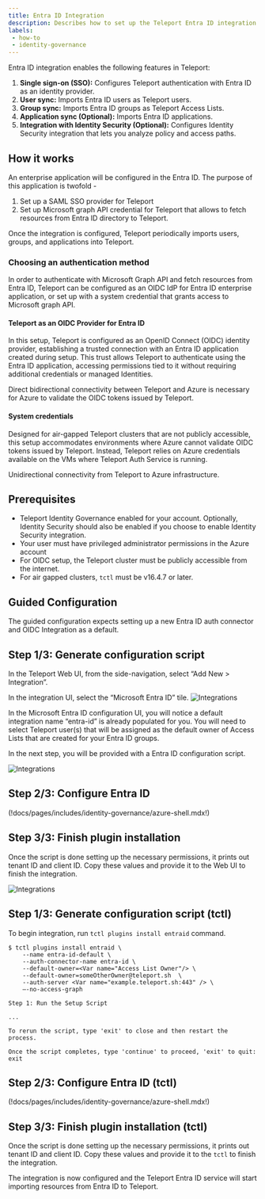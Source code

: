 ```yaml
---
title: Entra ID Integration
description: Describes how to set up the Teleport Entra ID integration in Teleport.
labels:
 - how-to
 - identity-governance
---
```


Entra ID integration enables the following features in Teleport:

1. **Single sign-on (SSO):** Configures Teleport authentication with Entra ID as an
   identity provider.
2. **User sync:** Imports Entra ID users as Teleport users.
3. **Group sync:** Imports Entra ID groups as Teleport
   Access Lists. 
4. **Application sync (Optional):** Imports Entra ID applications. 
5. **Integration with Identity Security (Optional):** Configures Identity Security integration that lets 
you analyze policy and access paths. 

## How it works

An enterprise application will be configured in the Entra ID. 
The purpose of this application is twofold - 
1. Set up a SAML SSO provider for Teleport 
2. Set up Microsoft graph API credential for Teleport that allows to fetch resources 
from Entra ID directory to Teleport.  

Once the integration is configured, Teleport periodically imports users, groups, 
and applications into Teleport.

### Choosing an authentication method

In order to authenticate with Microsoft Graph API and fetch resources from Entra ID, 
Teleport can be configured as an OIDC IdP for Entra ID enterprise application,
or set up with a system credential that grants access to Microsoft graph API. 

#### Teleport as an OIDC Provider for Entra ID 

In this setup, Teleport is configured as an OpenID Connect (OIDC) identity provider, establishing a trusted
connection with an Entra ID application created during setup. This trust allows Teleport to authenticate using
the Entra ID application, accessing permissions tied to it without requiring additional credentials or managed
Identities.

Direct bidirectional connectivity between Teleport and Azure is necessary for Azure to validate the OIDC
tokens issued by Teleport.


#### System credentials

Designed for air-gapped Teleport clusters that are not publicly accessible, this setup accommodates environments where Azure cannot validate OIDC tokens issued by Teleport. Instead, Teleport relies on Azure credentials available on the VMs where Teleport Auth Service is running.

Unidirectional connectivity from Teleport to Azure infrastructure.


## Prerequisites

- Teleport Identity Governance enabled for your account. Optionally, Identity Security should
also be enabled if you choose to enable Identity Security integration.
- Your user must have privileged administrator permissions in the Azure account
- For OIDC setup, the Teleport cluster must be publicly accessible from the internet.
- For air gapped clusters, `tctl` must be v16.4.7 or later.


## Guided Configuration

The guided configuration expects setting up a new Entra ID auth connector and OIDC
Integration as a default. 

<Tabs groupId="entra-id">
<TabItem label="Teleport as OIDC provider (Web UI)" >

## Step 1/3: Generate configuration script
In the Teleport Web UI, from the side-navigation, select “Add New > Integration”.

In the integration UI, select the “Microsoft Entra ID” tile. 
![Integrations](../../img/igs/entraid/entra-tile.png)


In the Microsoft Entra ID configuration UI, you will notice a default integration name “entra-id”
is already populated for you. You will need to select Teleport user(s) that will be assigned as 
the default owner of Access Lists that are created for your Entra ID groups. 

In the next step, you will be provided with a Entra ID configuration script.

![Integrations](../../img/igs/entraid/default-owners.png)

## Step 2/3: Configure Entra ID

(!docs/pages/includes/identity-governance/azure-shell.mdx!)

## Step 3/3: Finish plugin installation

Once the script is done setting up the necessary permissions,
it prints out tenant ID and client ID. Copy these values and provide it to the
Web UI to finish the integration.

![Integrations](../../img/igs/entraid/finish.png)

</TabItem>

<TabItem label="Teleport as OIDC provider (tctl)" >

## Step 1/3: Generate configuration script (tctl)

To begin integration, run `tctl plugins install entraid` command.

```code
$ tctl plugins install entraid \
    --name entra-id-default \
    --auth-connector-name entra-id \
    --default-owner=<Var name="Access List Owner"/> \
    --default-owner=someOtherOwner@teleport.sh  \
    --auth-server <Var name="example.teleport.sh:443" /> \
    –-no-access-graph 

Step 1: Run the Setup Script

...

To rerun the script, type 'exit' to close and then restart the process.

Once the script completes, type 'continue' to proceed, 'exit' to quit: exit
```

## Step 2/3: Configure Entra ID (tctl)

(!docs/pages/includes/identity-governance/azure-shell.mdx!)

## Step 3/3: Finish plugin installation (tctl)

Once the script is done setting up the necessary permissions,
it prints out tenant ID and client ID. Copy these values and provide it to the
`tctl` to finish the integration.

</TabItem>
</Tabs>


The integration is now configured and the Teleport Entra ID service will start importing resources from Entra ID to Teleport.

